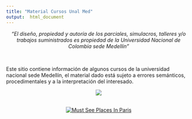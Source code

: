 ```yaml
---
title: "Material Cursos Unal Med"
output:  html_document
---
```


<center>
_“El diseño, propiedad y autoría de los parciales, simulacros, talleres y/o trabajos suministrados es propiedad de la Universidad Nacional de Colombia sede Medellín”_
</center>

<br>

Este sitio contiene información de algunos cursos de la universidad nacional sede Medellín, el material dado está sujeto a errores semánticos, procedimentales y a la interpretación del interesado.  

<center>

![](Portada.png)

</div>


<div align="right"> 
<br/>
<right> 
<!-- hitwebcounter Code START -->
<a href="http://www.hitwebcounter.com" target="_blank">
<img src="http://hitwebcounter.com/counter/counter.php?page=7106121&style=0038&nbdigits=7&type=page&initCount=0" title="Must See Places In Paris" Alt="Must See Places In Paris"   border="0" >
</a>                                        <br/>
                                                                                <br/>
                                        </div> 





                            